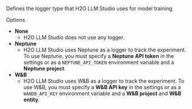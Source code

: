 Defines the logger type that H2O LLM Studio uses for model training

Options
- **None**
    - H2O LLM Studio does not use any logger.
- **Neptune**
    - H2O LLM Studio uses Neptune as a logger to track the experiment. To use Neptune, you must specify a **Neptune API token** in the settings or as a `NEPTUNE_API_TOKEN` environment variable and a **Neptune project**.
- **W&B**
    - H2O LLM Studio uses W&B as a logger to track the experiment. To use W&B, you must specify a **W&B API key** in the settings or as a `WANDB_API_KEY` environment variable and a **W&B project** and **W&B entity**.